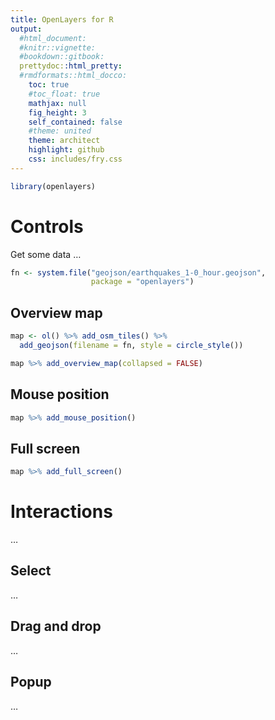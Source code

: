 ```yaml
---
title: OpenLayers for R
output:
  #html_document:
  #knitr::vignette:
  #bookdown::gitbook:
  prettydoc::html_pretty:
  #rmdformats::html_docco:
    toc: true
    #toc_float: true
    mathjax: null
    fig_height: 3
    self_contained: false
    #theme: united
    theme: architect
    highlight: github
    css: includes/fry.css
---
```


```r
library(openlayers)
```

# Controls

Get some data ...

```r
fn <- system.file("geojson/earthquakes_1-0_hour.geojson",
                  package = "openlayers")
```

## Overview map

```r
map <- ol() %>% add_osm_tiles() %>%
  add_geojson(filename = fn, style = circle_style())

map %>% add_overview_map(collapsed = FALSE)
```

## Mouse position

```r
map %>% add_mouse_position()
```

## Full screen

```r
map %>% add_full_screen()
```

# Interactions

...

## Select

...

## Drag and drop

...

## Popup

...

